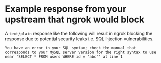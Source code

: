 # Example response from your upstream that ngrok would block

A `text/plain` response like the following will result in ngrok blocking the response due to potential security leaks i.e. SQL Injection vulnerabilities.

```
You have an error in your SQL syntax; check the manual that corresponds to your MySQL server version for the right syntax to use near 'SELECT * FROM users WHERE id = 'abc'' at line 1
```

